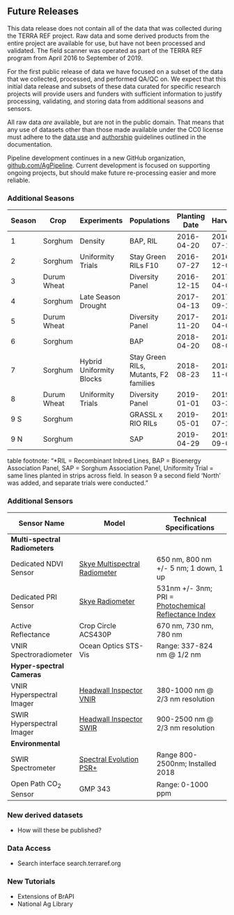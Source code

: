 ## Future Releases

This data release does not contain all of the data that was collected during the TERRA REF project. Raw data and some derived products from the entire project are available for use, but have not been processed and validated. The field scanner was operated as part of the TERRA REF program from April 2016 to September of 2019.

For the first public release of data we have focused on a subset of the data that we collected, processed, and performed QA/QC on. We expect that this initial data release and subsets of these data curated for specific research projects will provide users and funders with sufficient information to justify processing, validating, and storing data from additional seasons and sensors.

All raw data _are_ available, but are not in the public domain. That means that any use of datasets other than those made available under the CC0 license must adhere to the [data use](https://docs.terraref.org/user-manual/data-use-policy) and [authorship](https://docs.terraref.org/user-manual/manuscripts-and-authorship-guidelines) guidelines outlined in the documentation.

Pipeline development continues in a new GitHub organization, [github.com/AgPipeline](https://github.com/AgPipeline). Current development is focused on supporting ongoing projects, but should make future re-processing easier and more reliable.

### Additional Seasons

| Season | Crop        | Experiments              | Populations                           | Planting Date | Harvest    |
|--------|-------------|--------------------------|---------------------------------------|---------------|------------|
| 1      | Sorghum     | Density                  | BAP, RIL                              | 2016-04-20    | 2016-07-16 |
| 2      | Sorghum     | Uniformity Trials        | Stay Green RILs F10                   | 2016-07-27    | 2016-12-02 |
| 3      | Durum Wheat |                          | Diversity Panel                       | 2016-12-15    | 2017-04-05 |
| 4      | Sorghum     | Late Season Drought      |                                       | 2017-04-13    | 2017-09-21 |
| 5      | Durum Wheat |                          | Diversity Panel                       | 2017-11-20    | 2018-04-05 |
| 6      | Sorghum     |                          | BAP                                   | 2018-04-20    | 2018-08-02 |
| 7      | Sorghum     | Hybrid Uniformity Blocks | Stay Green RILs, Mutants, F2 families | 2018-08-23    | 2018-11-01 |
| 8      | Durum Wheat | Uniformity Trials        | Diversity Panel                       | 2019-01-01    | 2019-03-31 |
| 9 S    | Sorghum     |                          | GRASSL x RIO RILs                     | 2019-05-01    | 2019-07-28 |
| 9 N    | Sorghum     |                          | SAP                                   | 2019-04-29    | 2019-09-05 |

table footnote: "*RIL = Recombinant Inbred Lines, BAP = Bioenergy Association Panel, SAP = Sorghum Association Panel, Uniformity Trial = same lines planted in strips across field. In season 9 a second field 'North' was added, and separate trials were conducted."

### Additional Sensors {#future-sensors}

| Sensor Name                    | Model                                                                                                                                  | Technical Specifications                                                                                              |
|--------------------------------|----------------------------------------------------------------------------------------------------------------------------------------|-----------------------------------------------------------------------------------------------------------------------|
| **Multi-spectral Radiometers** |                                                                                                                                        |                                                                                                                       |
| Dedicated NDVI  Sensor         | [Skye Multispectral Radiometer](https://terraref.ncsa.illinois.edu/clowder/datasets/5873a8f64f0cad7d8131af54)                          | 650 nm, 800 nm +/- 5 nm; 1 down, 1 up                                                                                 |
| Dedicated PRI Sensor           | [Skye Radiometer](https://terraref.ncsa.illinois.edu/clowder/datasets/5873a9174f0cad7d8131b09a)                                        | 531nm +/- 3nm; PRI = [Photochemical Reflectance Index](https://en.wikipedia.org/wiki/Photochemical_Reflectance_Index) |
| Active Reflectance             | Crop Circle ACS430P                                                                                                                    | 670 nm, 730 nm, 780 nm                                                                                                |
| VNIR Spectroradiometer         | Ocean Optics STS-Vis                                                                                                                   | Range: 337-824 nm @ 1/2 nm                                                                                            |
| **Hyper-spectral Cameras**     |                                                                                                                                        |                                                                                                                       |
| VNIR Hyperspectral Imager      | [Headwall Inspector VNIR](https://terraref.ncsa.illinois.edu/clowder/datasets/5873a7bb4f0cad7d8131a0b7?space=594bda394f0cf8bbab271dfb) | 380-1000 nm @ 2/3 nm resolution                                                                                       |
| SWIR Hyperspectral Imager      | [Headwall Inspector SWIR](https://terraref.ncsa.illinois.edu/clowder/datasets/5873a79e4f0cad7d81319f5f?space=594bda394f0cf8bbab271dfb) | 900-2500 nm @ 2/3 nm resolution                                                                                       |
| **Environmental**              |                                                                                                                                        |                                                                                                                       |
| SWIR Spectrometer              | [Spectral Evolution PSR+](https://terraref.ncsa.illinois.edu/clowder/datasets/599deaa64f0c19c55fc0aecd)                                | Range 800-2500nm; Installed 2018                                                                                      |
| Open Path CO~2~ Sensor           | GMP 343                                                                                                                                | Range: 0-1000 ppm                                                                                                     |

### New derived datasets

* How will these be published?

### Data Access

* Search interface search.terraref.org

### New Tutorials
* Extensions of BrAPI
* National Ag Library
